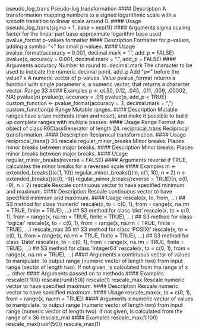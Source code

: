 pseudo_log_trans Pseudo-log transformation
#### Description
A transformation mapping numbers to a signed logarithmic scale with a smooth transition to linear
scale around 0.
#### Usage
pseudo_log_trans(sigma = 1, base = exp(1))
#### Arguments
sigma scaling factor for the linear part
base approximate logarithm base used
pvalue_format p-values formatter
#### Description
Formatter for p-values, adding a symbol "<" for small p-values.
#### Usage
pvalue_format(accuracy = 0.001, decimal.mark = ".", add_p = FALSE)
pvalue(x, accuracy = 0.001, decimal.mark = ".", add_p = FALSE)
#### Arguments
accuracy Number to round to.
decimal.mark The character to be used to indicate the numeric decimal point.
add_p Add "p=" before the value?
x A numeric vector of p-values.
Value
pvalue_format returns a function with single parameter x, a numeric vector, that returns a character
vector.
Range 33
#### Examples
p <- c(.50, 0.12, .045, .011, .009, .00002, NA)
pvalue(p)
pvalue(p, accuracy = .01)
pvalue(p, add_p = TRUE)
custom_function <- pvalue_format(accuracy = .1, decimal.mark = ",")
custom_function(p)
Range Mutable ranges.
#### Description
Mutable ranges have a two methods (train and reset), and make it possible to build up complete
ranges with multiple passes.
#### Usage
Range
Format
An object of class R6ClassGenerator of length 24.
reciprocal_trans Reciprocal transformation.
#### Description
Reciprocal transformation.
#### Usage
reciprocal_trans()
34 rescale
regular_minor_breaks Minor breaks. Places minor breaks between major breaks.
#### Description
Minor breaks. Places minor breaks between major breaks.
#### Usage
regular_minor_breaks(reverse = FALSE)
#### Arguments
reverse if TRUE, calculates the minor breaks for a reversed scale
#### Examples
m <- extended_breaks()(c(1, 10))
regular_minor_breaks()(m, c(1, 10), n = 2)
n <- extended_breaks()(c(0, -9))
regular_minor_breaks(reverse = TRUE)(n, c(0, -9), n = 2)
rescale Rescale continuous vector to have specified minimum and maximum.
#### Description
Rescale continuous vector to have specified minimum and maximum.
#### Usage
rescale(x, to, from, ...)
## S3 method for class 'numeric'
rescale(x, to = c(0, 1), from = range(x, na.rm =
TRUE, finite = TRUE), ...)
## S3 method for class 'dist'
rescale(x, to = c(0, 1), from = range(x, na.rm = TRUE,
finite = TRUE), ...)
## S3 method for class 'logical'
rescale(x, to = c(0, 1), from = range(x, na.rm =
TRUE, finite = TRUE), ...)
rescale_max 35
## S3 method for class 'POSIXt'
rescale(x, to = c(0, 1), from = range(x, na.rm = TRUE,
finite = TRUE), ...)
## S3 method for class 'Date'
rescale(x, to = c(0, 1), from = range(x, na.rm = TRUE,
finite = TRUE), ...)
## S3 method for class 'integer64'
rescale(x, to = c(0, 1), from = range(x, na.rm =
TRUE), ...)
#### Arguments
x continuous vector of values to manipulate.
to output range (numeric vector of length two)
from input range (vector of length two). If not given, is calculated from the range of
x
... other #### Arguments passed on to methods
#### Examples
rescale(1:100)
rescale(runif(50))
rescale(1)
rescale_max Rescale numeric vector to have specified maximum.
#### Description
Rescale numeric vector to have specified maximum.
#### Usage
rescale_max(x, to = c(0, 1), from = range(x, na.rm = TRUE))
#### Arguments
x numeric vector of values to manipulate.
to output range (numeric vector of length two)
from input range (numeric vector of length two). If not given, is calculated from the
range of x
36 rescale_mid
#### Examples
rescale_max(1:100)
rescale_max(runif(50))
rescale_max(1)
